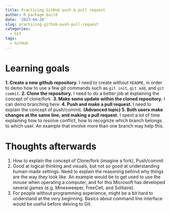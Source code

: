 ```yaml
---
title: Practicing GitHub push & pull request
author: R package build
date: '2023-04-28'
slug: practicing-github-push-pull-request
categories:
  - Git
tags:
  - GitHub
---
```


# Learning goals

**1. Create a new github repository.** I need to create without `README`, in order to demo how to use a few git commands such as `git init`, `git add`, and `git commit`.
**2. Clone the repository.** I need to do a better job at explaining the concept of clone/fork.
**3. Make some update within the cloned repository.** I can demo branching here.
**4. Push and make a pull request.** I need to explain the concept of push/commit.
**(Advanced topic) 5. Both users make changes at the same line, and making a pull request.** I spent a lot of time explaining how to resolve conflict, how to recognize which branch belongs to which user. An example that involve more than one branch may help this.

# Thoughts afterwards

1. How to explain the concept of Clone/fork (imagine a fork), Push/commit
2. Good at logical thinking and visuals, but not so good at understanding human-made settings. Need to explain the reasoning behind why things are the way they look like. An example would be to get used to use the mouse when operating a computer, and for this Microsoft has developed several games (e.g. Minesweeper, FreeCell, and Solitaire).
3. For people without programming experience, might be a bit hard to understand at the very beginning. Basics about command line interface would be useful before delving to Git.